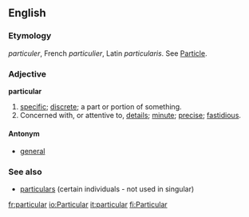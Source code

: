 ==English==

===Etymology===
{{ang}} ''particuler'', French ''particulier'', Latin ''particularis''.  See [[Particle]].

===Adjective===
'''particular'''
#[[specific]]; [[discrete]]; a part or portion of something.
#Concerned with, or attentive to, [[detail]]s; [[minute]]; [[precise]]; [[fastidious]].

====Antonym====
*[[general]]

===See also===
*[[particulars]] (certain individuals - not used in singular)

[[fr:particular]]
[[io:Particular]]
[[it:particular]]
[[fi:Particular]]